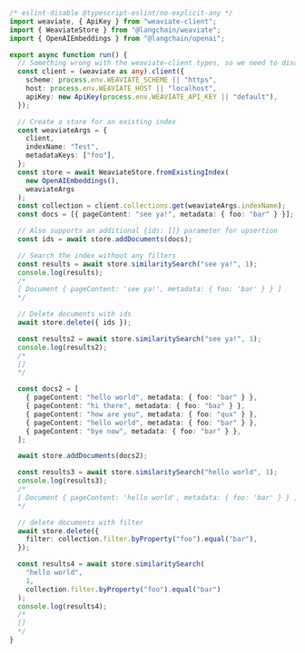 ```typescript
/* eslint-disable @typescript-eslint/no-explicit-any */
import weaviate, { ApiKey } from "weaviate-client";
import { WeaviateStore } from "@langchain/weaviate";
import { OpenAIEmbeddings } from "@langchain/openai";

export async function run() {
  // Something wrong with the weaviate-client types, so we need to disable
  const client = (weaviate as any).client({
    scheme: process.env.WEAVIATE_SCHEME || "https",
    host: process.env.WEAVIATE_HOST || "localhost",
    apiKey: new ApiKey(process.env.WEAVIATE_API_KEY || "default"),
  });

  // Create a store for an existing index
  const weaviateArgs = {
    client,
    indexName: "Test",
    metadataKeys: ["foo"],
  };
  const store = await WeaviateStore.fromExistingIndex(
    new OpenAIEmbeddings(),
    weaviateArgs
  );
  const collection = client.collections.get(weaviateArgs.indexName);
  const docs = [{ pageContent: "see ya!", metadata: { foo: "bar" } }];

  // Also supports an additional {ids: []} parameter for upsertion
  const ids = await store.addDocuments(docs);

  // Search the index without any filters
  const results = await store.similaritySearch("see ya!", 1);
  console.log(results);
  /*
  [ Document { pageContent: 'see ya!', metadata: { foo: 'bar' } } ]
  */

  // Delete documents with ids
  await store.delete({ ids });

  const results2 = await store.similaritySearch("see ya!", 1);
  console.log(results2);
  /*
  []
  */

  const docs2 = [
    { pageContent: "hello world", metadata: { foo: "bar" } },
    { pageContent: "hi there", metadata: { foo: "baz" } },
    { pageContent: "how are you", metadata: { foo: "qux" } },
    { pageContent: "hello world", metadata: { foo: "bar" } },
    { pageContent: "bye now", metadata: { foo: "bar" } },
  ];

  await store.addDocuments(docs2);

  const results3 = await store.similaritySearch("hello world", 1);
  console.log(results3);
  /*
  [ Document { pageContent: 'hello world', metadata: { foo: 'bar' } } ]
  */

  // delete documents with filter
  await store.delete({
    filter: collection.filter.byProperty("foo").equal("bar"),
  });

  const results4 = await store.similaritySearch(
    "hello world",
    1,
    collection.filter.byProperty("foo").equal("bar")
  );
  console.log(results4);
  /*
  []
  */
}
```